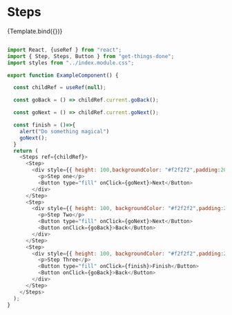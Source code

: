 
<Meta title="Navigation/Steps" component={ExampleComponent} />

# Steps


<Canvas>
  <Story name="BasicSteps">
    {Template.bind({})}
  </Story>
</Canvas>

```js

import React, {useRef } from "react";
import { Step, Steps, Button } from "get-things-done";
import styles from "../index.module.css";

export function ExampleComponent() {

  const childRef = useRef(null);

  const goBack = () => childRef.current.goBack();

  const goNext = () => childRef.current.goNext();

  const finish = ()=>{
    alert("Do something magical")
    goNext();
  }
  return (
    <Steps ref={childRef}>
      <Step>
        <div style={{ height: 100,backgroundColor: "#f2f2f2",padding:20 }}>
          <p>Step one</p>
          <Button type="fill" onClick={goNext}>Next</Button>
        </div>
      </Step>
      <Step>
        <div style={{ height: 100, backgroundColor: "#f2f2f2",padding:20 }}>
          <p>Step Two</p>
          <Button type="fill" onClick={goNext}>Next</Button>
          <Button onClick={goBack}>Back</Button>
        </div>
      </Step>
      <Step>
        <div style={{ height: 100, backgroundColor: "#f2f2f2",padding:20 }}>
          <p>Step Three</p>
          <Button type="fill" onClick={finish}>Finish</Button>
          <Button onClick={goBack}>Back</Button>
        </div>
      </Step>
    </Steps>
  );
}
```